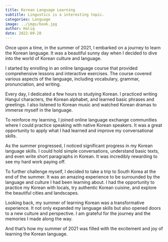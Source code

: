 ```yaml
---
title: Korean Language Learning
subtitle: Lingustics is a interesting topic.
categories: Language
image: ../imgs/book.jpg
author: Haliq
date: 2022-09-20
---
```


Once upon a time, in the summer of 2021, I embarked on a journey to learn the Korean language. It was a beautiful sunny day when I decided to dive into the world of Korean culture and language.

I started by enrolling in an online language course that provided comprehensive lessons and interactive exercises. The course covered various aspects of the language, including vocabulary, grammar, pronunciation, and writing.

Every day, I dedicated a few hours to studying Korean. I practiced writing Hangul characters, the Korean alphabet, and learned basic phrases and greetings. I also listened to Korean music and watched Korean dramas to immerse myself in the language.

To reinforce my learning, I joined online language exchange communities where I could practice speaking with native Korean speakers. It was a great opportunity to apply what I had learned and improve my conversational skills.

As the summer progressed, I noticed significant progress in my Korean language skills. I could hold simple conversations, understand basic texts, and even write short paragraphs in Korean. It was incredibly rewarding to see my hard work paying off.

To further challenge myself, I decided to take a trip to South Korea at the end of the summer. It was an amazing experience to be surrounded by the language and culture I had been learning about. I had the opportunity to practice my Korean with locals, try authentic Korean cuisine, and explore the beautiful cities and landscapes.

Looking back, my summer of learning Korean was a transformative experience. It not only expanded my language skills but also opened doors to a new culture and perspective. I am grateful for the journey and the memories I made along the way.

And that's how my summer of 2021 was filled with the excitement and joy of learning the Korean language.
